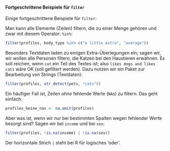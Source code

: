 
#### Fortgeschrittene Beispiele für `filter`

Einige fortgeschrittene Beispiele für `filter`:

Man kann alle Elemente (Zeilen) filtern, die zu einer Menge gehören und zwar mit diesem Operator: `%in%`:

```r
filter(profiles, body_type %in% c("a little extra", "average"))
```

Besonders Textdaten laden zu einigen Extra-Überlegungen ein; sagen wir, wir wollen alle Personen filtern, die Katzen bei den Haustieren erwähnen. Es soll reichen, wenn `cat` ein Teil des Textes ist; also `likes dogs and likes cats` wäre OK (soll gefiltert werden). Dazu nutzen wir ein Paket zur Bearbeitung von Strings (Textdaten):

```r

filter(profiles, str_detect(pets, "cats"))
```


Ein häufiger Fall ist, Zeilen *ohne* fehlende Werte (`NA`s) zu filtern. Das geht einfach:

```r
profiles_keine_nas <- na.omit(profiles)

```

Aber was ist, wenn wir nur bei bestimmten Spalten wegen fehlender Werte besorgt sind? Sagen wir bei `income` und bei `sex`:

```r
filter(profiles, !is.na(income) | !is.na(sex))
```

Der horizontale Strich `|` steht bei R für logisches 'oder'.

